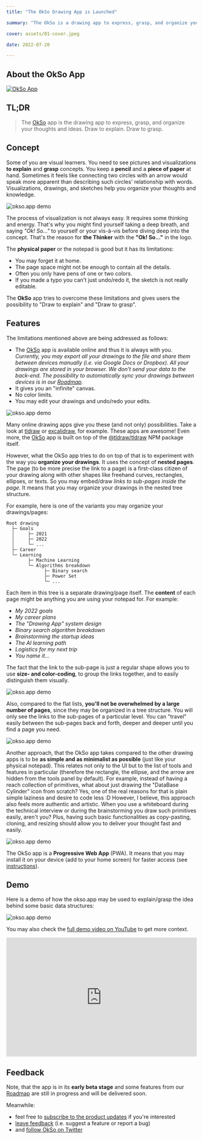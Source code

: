 ```yaml
---
title: "The OkSo Drawing App is Launched"

summary: "The OkSo is a drawing app to express, grasp, and organize your thoughts and ideas. Draw to explain. Draw to grasp."

cover: assets/01-cover.jpeg

date: 2022-07-20

---
```


## About the OkSo App

[![OkSo App](https://okso.app/banner.png)](https://okso.app)

## TL;DR

> The [OkSo](https://okso.app) app is the drawing app to express, grasp, and organize your thoughts and ideas. Draw to explain. Draw to grasp.

## Concept

Some of you are visual learners. You need to see pictures and visualizations **to explain** and **grasp** concepts. You keep a **pencil** and a **piece of paper** at hand. Sometimes it feels like connecting two circles with an arrow would speak more apparent than describing such circles' relationship with words. Visualizations, drawings, and sketches help you organize your thoughts and knowledge.

![okso.app demo](https://okso.app/assets/demo/demo-01-0.png)

The process of visualization is not always easy. It requires some thinking and energy. That's why you might find yourself taking a deep breath, and saying _"Ok! So..."_ to yourself or your vis-à-vis before diving deep into the concept. That's the reason for **the Thinker** with the **"Ok! So..."** in the logo.

The **physical paper** or the notepad is good but it has its limitations:

- You may forget it at home.
- The page space might not be enough to contain all the details.
- Often you only have pens of one or two colors.
- If you made a typo you can't just undo/redo it, the sketch is not really editable.

The **OkSo** app tries to overcome these limitations and gives users the possibility to "Draw to explain" and "Draw to grasp".

## Features

The limitations mentioned above are being addressed as follows:

- The [OkSo](https://okso.app) app is available online and thus it is always with you. _Currently, you may export all your drawings to the file and share them between devices manually (i.e. via Google Docs or Dropbox). All your drawings are stored in your browser. We don't send your data to the back-end. The possibility to automatically sync your drawings between devices is in our [Roadmap](https://feedback.okso.app/)._
- It gives you an "infinite" canvas.
- No color limits.
- You may edit your drawings and undo/redo your edits.

![okso.app demo](https://okso.app/assets/demo/demo-06.png)

Many online drawing apps give you these (and not only) possibilities. Take a look at [tldraw](https://www.tldraw.com/) or [excalidraw](https://excalidraw.com/), for example. These apps are awesome! Even more, the [OkSo](https://okso.pp) app is built on top of the [@tldraw/tldraw](https://www.npmjs.com/package/@tldraw/tldraw) NPM package itself.

However, what the OkSo app tries to do on top of that is to experiment with the way you **organize your drawings**. It uses the concept of **nested pages**. The page (to be more precise the link to a page) is a first-class citizen of your drawing along with other shapes like freehand curves, rectangles, ellipses, or texts. So you may embed/draw _links to sub-pages inside the page_. It means that you may organize your drawings in the nested tree structure.

For example, here is one of the variants you may organize your drawings/pages:

```
Root drawing
  ├─ Goals
  │     ├─ 2021
  │     ├─ 2022
  │     └─ ...
  ├─ Career
  └─ Learning
        ├─ Machine Learning
        └─ Algorithms breakdown
              ├─ Binary search
              ├─ Power Set
              └─ ...
```

Each item in this tree is a separate drawing/page itself. The **content** of each page might be anything you are using your notepad for. For example:

- _My 2022 goals_
- _My career plans_
- _The "Drawing App" system design_
- _Binary search algorithm breakdown_
- _Brainstorming the startup ideas_
- _The AI learning path_
- _Logistics for my next trip_
- _You name it..._

The fact that the link to the sub-page is just a regular shape allows you to use **size- and color-coding**, to group the links together, and to easily distinguish them visually.

![okso.app demo](https://okso.app/assets/demo/demo-03-0.png)

Also, compared to the flat lists, **you'll not be overwhelmed by a large number of pages**, since they may be organized in a tree structure. You will only see the links to the sub-pages of a particular level. You can "travel" easily between the sub-pages back and forth, deeper and deeper until you find a page you need.

![okso.app demo](https://okso.app/assets/demo/demo-04-0.png)

Another approach, that the OkSo app takes compared to the other drawing apps is to be **as simple and as minimalist as possible** (just like your physical notepad). This relates not only to the UI but to the list of tools and features in particular (therefore the rectangle, the ellipse, and the arrow are hidden from the tools panel by default). For example, instead of having a reach collection of primitives, what about just drawing the "DataBase Cylinder" icon from scratch? Yes, one of the real reasons for that is plain simple laziness and desire to code less :D However, I believe, this approach also feels more authentic and artistic. When you use a whiteboard during the technical interview or during the brainstorming you draw such primitives easily, aren't you? Plus, having such basic functionalities as copy-pasting, cloning, and resizing should allow you to deliver your thought fast and easily.

![okso.app demo](https://okso.app/assets/demo/demo-05-0.png)

The OkSo app is a **Progressive Web App** (PWA). It means that you may install it on your device (add to your home screen) for faster access (see [instructions](https://support.google.com/chrome/answer/9658361?hl=en&co=GENIE.Platform%3DDesktop&oco=1)).

## Demo

Here is a demo of how the okso.app may be used to explain/grasp the idea behind some basic data structures:

![okso.app demo](https://okso.app/assets/demo/demo-01.gif)

You may also check the [full demo video on YouTube](https://www.youtube.com/watch?v=2833pSyP2k0) to get more context.

<iframe width="100%" height="315" src="https://www.youtube.com/embed/2833pSyP2k0" title="YouTube video player" frameborder="0" allow="accelerometer; autoplay; clipboard-write; encrypted-media; gyroscope; picture-in-picture" allowfullscreen></iframe>

## Feedback

Note, that the app is in its **early beta stage** and some features from our [Roadmap](https://feedback.okso.app/) are still in progress and will be delivered soon.

Meanwhile:

- feel free to [subscribe to the product updates](https://okso.app/subscribe) if you're interested
- [leave feedback](https://feedback.okso.app/feedback) (i.e. suggest a feature or report a bug)
- and [follow OkSo on Twitter](https://twitter.com/okso_app)
